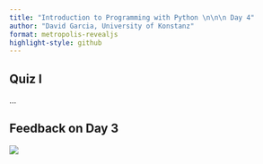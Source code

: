 ```yaml
---
title: "Introduction to Programming with Python \n\n\n Day 4"
author: "David Garcia, University of Konstanz"
format: metropolis-revealjs
highlight-style: github
---
```


## Quiz I


...


## Feedback on Day 3

![](QR.png){fig-align="center"}


